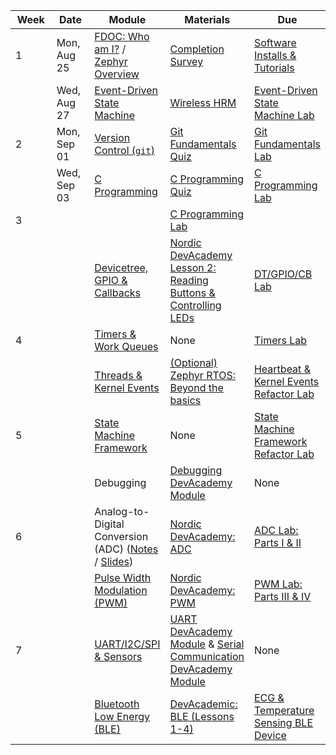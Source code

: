 <!-- TODO: update old GitLab links to new GitHub links -->
| Week | Date | Module | Materials | Due  |
| --- | --- | --- | --- | --- |
| 1 | Mon, Aug 25| [FDOC: Who am I?](https://mlp6.pages.oit.duke.edu/FDOC_WhoAmI/FDOC_WhoAmI.html) / [Zephyr Overview](https://embeddedmedicaldevices.pages.oit.duke.edu/zephyr-nrf52833dk-intro-setup/Zephyr-nRF52833DK-Intro.html) | [Completion Survey](https://www.gradescope.com/courses/941957/assignments/5544155) | [Software Installs & Tutorials](https://gitlab.oit.duke.edu/EmbeddedMedicalDevices/zephyr-nrf52833dk-intro-setup/-/blob/main/lab/Software-Install-Tutorials.md?ref_type=heads) |
| | Wed, Aug 27 | [Event-Driven State Machine](https://embeddedmedicaldevices.pages.oit.duke.edu/event-driven-state-machine/EventDrivenStateMachine.html) | [Wireless HRM](https://www.gradescope.com/courses/941957/assignments/5548632) | [Event-Driven State Machine Lab](https://gitlab.oit.duke.edu/EmbeddedMedicalDevices/event-driven-state-machine/-/blob/main/lab/EventDriveStateMachineLab.md?ref_type=heads) |
| 2 | Mon, Sep 01| [Version Control (`git`)](https://embeddedmedicaldevices.pages.oit.duke.edu/git-fundamentals/git-fundamentals.html) | [Git Fundamentals Quiz](https://www.gradescope.com/courses/941957/assignments/5583313) | [Git Fundamentals Lab](https://gitlab.oit.duke.edu/kits/BME-554L-001-Sp25/git-fundamentals-lab) |
| | Wed, Sep 03| [C Programming](https://embeddedmedicaldevices.pages.oit.duke.edu/c-programming/C-programming.html) | [C Programming Quiz](https://www.gradescope.com/courses/941957/assignments/5671363) | [C Programming Lab](https://gitlab.oit.duke.edu/kits/BME-554L-001-Sp25/c-programming-lab) |
| 3 | | | [C Programming Lab](https://www.gradescope.com/courses/941957/assignments/5672751) | |
| | | [Devicetree, GPIO & Callbacks](https://embeddedmedicaldevices.pages.oit.duke.edu/zephyr-gpio-isr-callbacks/Zephyr-GPIO-ISR-Callbacks.html) | [Nordic DevAcademy Lesson 2: Reading Buttons & Controlling LEDs](https://academy.nordicsemi.com/courses/nrf-connect-sdk-fundamentals/lessons/lesson-2-reading-buttons-and-controlling-leds/) | [DT/GPIO/CB Lab](https://gitlab.oit.duke.edu/kits/BME-554L-001-Sp25/zephyr-gpio-isr-callbacks-lab) |
| 4 | | [Timers & Work Queues](https://embeddedmedicaldevices.pages.oit.duke.edu/zephyr-timers/Zephyr-Timers.html) | None | [Timers Lab](https://gitlab.oit.duke.edu/EmbeddedMedicalDevices/zephyr-timers/-/blob/main/lab/Zephyr-Timers-Lab.md?ref_type=heads) |
| | | [Threads & Kernel Events](https://embeddedmedicaldevices.pages.oit.duke.edu/zephyr-threads-events/Zephyr-Threads-Events.html) | [(Optional) Zephyr RTOS: Beyond the basics](https://academy.nordicsemi.com/courses/nrf-connect-sdk-intermediate/lessons/lesson-1-zephyr-rtos-advanced/) | [Heartbeat & Kernel Events Refactor Lab](https://gitlab.oit.duke.edu/EmbeddedMedicalDevices/zephyr-threads-events/-/blob/main/Zephyr-Threads-Kernel-Events-Lab.md?ref_type=heads) |
| 5 | | [State Machine Framework](https://embeddedmedicaldevices.pages.oit.duke.edu/zephyr-state-machine/Zephyr-State-Machine.html) | None | [State Machine Framework Refactor Lab](https://gitlab.oit.duke.edu/EmbeddedMedicalDevices/zephyr-state-machine/-/blob/main/Zephyr-State-Machine-Lab.md?ref_type=heads) |
| | | Debugging | [Debugging DevAcademy Module](https://academy.nordicsemi.com/courses/nrf-connect-sdk-intermediate/lessons/lesson-2-debugging/) | None |
| 6 | | Analog-to-Digital Conversion (ADC) ([Notes](slides/zephyr-adc-notes.html) / [Slides](slides/zephyr-adc-slides.html)) | [Nordic DevAcademy: ADC](https://academy.nordicsemi.com/courses/nrf-connect-sdk-intermediate/lessons/lesson-6-analog-to-digital-converter-adc/)| [ADC Lab: Parts I & II](https://gitlab.oit.duke.edu/kits/BME-554L-001-Sp25/zephyr-adc-pwm-lab) |
| | | [Pulse Width Modulation (PWM)](https://embeddedmedicaldevices.pages.oit.duke.edu/Zephyr-PWM/Zephyr-PWM.html) | [Nordic DevAcademy: PWM](https://academy.nordicsemi.com/courses/nrf-connect-sdk-intermediate/lessons/lesson-4-pulse-width-modulation-pwm/topic/pulse-width-modulation-pwm/) | [PWM Lab: Parts III & IV](https://gitlab.oit.duke.edu/kits/BME-554L-001-Sp25/zephyr-adc-pwm-lab) |
| 7 | | [UART/I2C/SPI & Sensors](https://embeddedmedicaldevices.pages.oit.duke.edu/zephyr-serial-comm/Zephyr-Serial-Communication.html) |  [UART DevAcademy Module](https://academy.nordicsemi.com/lessons/lesson-4-serial-communication-uart/) & [Serial Communication DevAcademy Module](https://academy.nordicsemi.com/lessons/lesson-6-serial-com-i2c/) | None |
| | | [Bluetooth Low Energy (BLE)](https://embeddedmedicaldevices.pages.oit.duke.edu/zephyr-ble/Zephyr-BLE.html) | [DevAcademic: BLE (Lessons 1-4)](https://academy.nordicsemi.com/courses/bluetooth-low-energy-fundamentals/) | [ECG & Temperature Sensing BLE Device](https://gitlab.oit.duke.edu/kits/BME-554L-001-Sp25/ecg-temp-ble-project) |

<!-- | [Device Safety (VBUS)](https://gitlab.oit.duke.edu/EmbeddedMedicalDevices/zephyr-vbus) |  Coming Soon | Coming Soon | -->